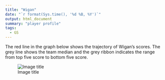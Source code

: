 ```yaml
---
title: "Wigan"
date: "`r format(Sys.time(), '%d %B, %Y')`"
output: html_document
summary: "player profile"
tags:
  - GS
---
```


The red line in the graph below shows the trajectory of Wigan's scores. The grey line shows the team median and the grey ribbon indicates the range from top five score to bottom five score.

![Image title](Wigan.jpg)
